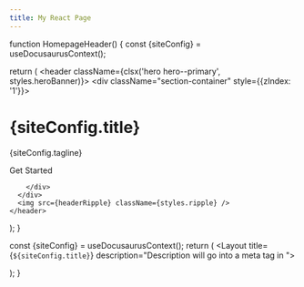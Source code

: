 ```yaml
---
title: My React Page
---
```



function HomepageHeader() {
  const {siteConfig} = useDocusaurusContext();

  return (
    <header className={clsx('hero hero--primary', styles.heroBanner)}>
      <div className="section-container" style={{zIndex: '1'}}>
        <h1 className="hero__title">{siteConfig.title}</h1>
        <p className="hero__subtitle">{siteConfig.tagline}</p>
        <div className='spacing-small pointer'>
          <Link
            className='hero__button'
            to="/dev/chat">
            Get Started
            <FiArrowUpRight className='ml-4' />
          </Link>
          
        </div>
      </div>
      <img src={headerRipple} className={styles.ripple} />
    </header>
  );
}

  const {siteConfig} = useDocusaurusContext();
  return (
    <Layout
      title={`${siteConfig.title}`}
      description="Description will go into a meta tag in <head />">
      <HomepageHeader />
      <main>
        <HomepageFeatures PinkSvg={null} />
      </main>
    </Layout>
  );
}
